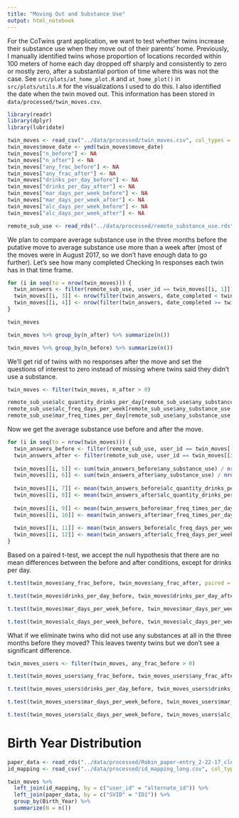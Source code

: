 ```yaml
---
title: "Moving Out and Substance Use"
output: html_notebook
---
```


For the CoTwins grant application, we want to test whether twins increase their substance use when they move out of their parents' home. Previously, I manually identified twins whose proportion of locations recorded within 100 meters of home each day dropped off sharply and consistently to zero or mostly zero, after a substantial portion of time where this was not the case. See `src/plots/at_home_plot.R` and `at_home_plot()` in `src/plots/utils.R` for the visualizations I used to do this. I also identified the date when the twin moved out. This information has been stored in `data/processed/twin_moves.csv`.

```r
library(readr)
library(dplyr)
library(lubridate)

twin_moves <- read_csv("../data/processed/twin_moves.csv", col_types = "cc")
twin_moves$move_date <- ymd(twin_moves$move_date)
twin_moves["n_before"] <- NA
twin_moves["n_after"] <- NA
twin_moves["any_frac_before"] <- NA
twin_moves["any_frac_after"] <- NA
twin_moves["drinks_per_day_before"] <- NA
twin_moves["drinks_per_day_after"] <- NA
twin_moves["mar_days_per_week_before"] <- NA
twin_moves["mar_days_per_week_after"] <- NA
twin_moves["alc_days_per_week_before"] <- NA
twin_moves["alc_days_per_week_after"] <- NA

remote_sub_use <- read_rds("../data/processed/remote_substance_use.rds")
```

We plan to compare average substance use in the three months before the putative move to average substance use more than a week after (most of the moves were in August 2017, so we don't have enough data to go further). Let's see how many completed Checking In responses each twin has in that time frame.

```r
for (i in seq(to = nrow(twin_moves))) {
  twin_answers <- filter(remote_sub_use, user_id == twin_moves[[i, 1]])
  twin_moves[[i, 3]] <- nrow(filter(twin_answers, date_completed < twin_moves[[i, 2]], date_completed > twin_moves[[i, 2]] - months(3)))
  twin_moves[[i, 4]] <- nrow(filter(twin_answers, date_completed >= twin_moves[[i, 2]] + weeks(1)))
}

twin_moves
```

```r
twin_moves %>% group_by(n_after) %>% summarize(n())
```

```r
twin_moves %>% group_by(n_before) %>% summarize(n())
```

We'll get rid of twins with no responses after the move and set the questions of interest to zero instead of missing where twins said they didn't use a substance.

```r
twin_moves <- filter(twin_moves, n_after > 0)

remote_sub_use$alc_quantity_drinks_per_day[remote_sub_use$any_substance_use == F | remote_sub_use$alc_use == F] <- 0
remote_sub_use$alc_freq_days_per_week[remote_sub_use$any_substance_use == F | remote_sub_use$alc_use == F] <- 0
remote_sub_use$mar_freq_times_per_day[remote_sub_use$any_substance_use == F | remote_sub_use$mar_use == F] <- 0
```


Now we get the average substance use before and after the move.

```r
for (i in seq(to = nrow(twin_moves))) {
  twin_answers_before <- filter(remote_sub_use, user_id == twin_moves[[i, 1]], date_completed < twin_moves[[i, 2]], date_completed > twin_moves[[i, 2]] - months(3))
  twin_answers_after <- filter(remote_sub_use, user_id == twin_moves[[i, 1]], date_completed >= twin_moves[[i, 2]] + weeks(1))
  
  twin_moves[[i, 5]] <- sum(twin_answers_before$any_substance_use) / nrow(twin_answers_before)
  twin_moves[[i, 6]] <- sum(twin_answers_after$any_substance_use) / nrow(twin_answers_after)
  
  twin_moves[[i, 7]] <- mean(twin_answers_before$alc_quantity_drinks_per_day)
  twin_moves[[i, 8]] <- mean(twin_answers_after$alc_quantity_drinks_per_day)
  
  twin_moves[[i, 9]] <- mean(twin_answers_before$mar_freq_times_per_day)
  twin_moves[[i, 10]] <- mean(twin_answers_after$mar_freq_times_per_day)
  
  twin_moves[[i, 11]] <- mean(twin_answers_before$alc_freq_days_per_week)
  twin_moves[[i, 12]] <- mean(twin_answers_after$alc_freq_days_per_week)
}
```

Based on a paired t-test, we accept the null hypothesis that there are no mean differences between the before and after conditions, except for drinks per day.
```r
t.test(twin_moves$any_frac_before, twin_moves$any_frac_after, paired = T)
```

```r
t.test(twin_moves$drinks_per_day_before, twin_moves$drinks_per_day_after, paired = T)
```

```r
t.test(twin_moves$mar_days_per_week_before, twin_moves$mar_days_per_week_after, paired = T)
```

```r
t.test(twin_moves$alc_days_per_week_before, twin_moves$alc_days_per_week_after, paired = T)
```

What if we eliminate twins who did not use any substances at all in the three months before they moved? This leaves twenty twins but we don't see a significant difference.

```r
twin_moves_users <- filter(twin_moves, any_frac_before > 0)
```

```r
t.test(twin_moves_users$any_frac_before, twin_moves_users$any_frac_after, paired = T)
```

```r
t.test(twin_moves_users$drinks_per_day_before, twin_moves_users$drinks_per_day_after, paired = T)
```

```r
t.test(twin_moves_users$mar_days_per_week_before, twin_moves_users$mar_days_per_week_after, paired = T)
```

```r
t.test(twin_moves_users$alc_days_per_week_before, twin_moves_users$alc_days_per_week_after, paired = T)
```

# Birth Year Distribution

```r
paper_data <- read_rds("../data/processed/Robin_paper-entry_2-22-17_cleaned.rds")
id_mapping <- read_csv("../data/processed/id_mapping_long.csv", col_types = "ccc")

twin_moves %>%
  left_join(id_mapping, by = c("user_id" = "alternate_id")) %>%
  left_join(paper_data, by = c("SVID" = "ID1")) %>%
  group_by(Birth_Year) %>%
  summarize(N = n())
```

